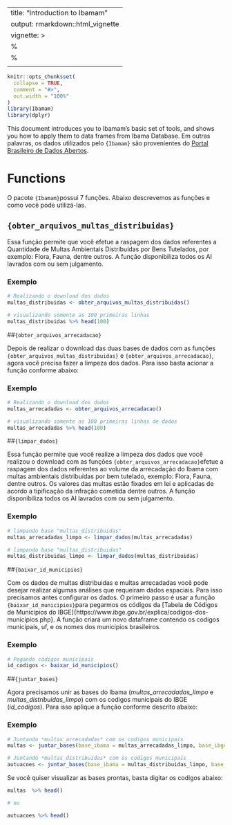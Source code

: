 
---
title: "Introduction to Ibamam"
output: rmarkdown::html_vignette
vignette: >
  %\VignetteIndexEntry{Introduction to Ibamam}
  %\VignetteEngine{knitr::rmarkdown}
  \usepackage[utf8]{inputenc}
---

```r
knitr::opts_chunk$set(
  collapse = TRUE,
  comment = "#>",
  out.width = "100%"
)
library(Ibamam)
library(dplyr)
```

This document introduces you to Ibamam's basic set of tools, and shows you how to apply them to data frames from Ibama Database. Em outras palavras, os dados utilizados pelo `{Ibamam}` são provenientes do [Portal Brasileiro de Dados Abertos](https://dados.gov.br/organization/instituto-brasileiro-do-meio-ambiente-e-dos-recursos-naturais-renovaveis-ibama). 

# Functions

O pacote `{Ibamam}`possui 7 funções. Abaixo descrevemos as funções e como você pode utilizá-las.

## `{obter_arquivos_multas_distribuidas}`

Essa função permite que você efetue a raspagem dos dados referentes a Quantidade de Multas Ambientais Distribuídas por Bens Tutelados, por exemplo: Flora, Fauna, dentre outros. A função disponibiliza todos os AI lavrados com ou sem julgamento.

### Exemplo
```r
# Realizando o download dos dados
multas_distribuidas <- obter_arquivos_multas_distribuidas()

# visualizando somente as 100 primeiras linhas
multas_distribuidas %>% head(100)
```

##`{obter_arquivos_arrecadacao}`

Depois de realizar o download das duas bases de dados com as funções `{obter_arquivos_multas_distribuidas}` e `{obter_arquivos_arrecadacao}`, agora você precisa fazer a limpeza dos dados. Para isso basta acionar a função conforme abaixo:

### Exemplo
```r
# Realizando o download dos dados
multas_arrecadadas <- obter_arquivos_arrecadacao()

# visualizando somente as 100 primeiras linhas de dados
multas_arrecadadas %>% head(100)
```

##`{limpar_dados}`

Essa função permite que você realize a limpeza dos dados que você realizou o download com as funções `{obter_arquivos_arrecadacao}`efetue a raspagem dos dados referentes ao volume da arrecadação do Ibama com multas ambientais distribuídas por bem tutelado, exemplo: Flora, Fauna, dentre outros. Os valores das multas estão fixados em lei e aplicadas de acordo a tipificação da infração cometida dentre outros. A função disponibiliza todos os AI lavrados com ou sem julgamento.

### Exemplo
```r
# limpando base "multas_distribuidas"
multas_arrecadadas_limpo <- limpar_dados(multas_arrecadadas)

# limpando base "multas_distribuidas"
multas_distribuidas_limpo <- limpar_dados(multas_distribuidas)
```


##`{baixar_id_municipios}`

Com os dados de multas distribuidas e multas arrecadadas você pode desejar realizar algumas análises que requeiram dados espaciais. Para isso precisamos antes configurar os dados. O primeiro passo é usar a função `{baixar_id_municipios}`para pegarmos os códigos da [Tabela de Códigos de Municípios do IBGE]{https://www.ibge.gov.br/explica/codigos-dos-municipios.php}. A função criará um novo dataframe contendo os codigos municipais, uf, e os nomes dos municipios brasileiros.

### Exemplo
```r
# Pegando códigos municipais
id_codigos <- baixar_id_municipios()
```


##`{juntar_bases}`

Agora precisamos unir as bases do Ibama (*multas_arrecadadas_limpo* e *multas_distribuidas_limpo*) com os codigos municipais do IBGE (*id_codigos*).
Para isso aplique a função conforme descrito abaixo:

### Exemplo
```r
# Juntando *multas_arrecadadas* com os codigos municipais
multas <- juntar_bases(base_ibama = multas_arrecadadas_limpo, base_ibgecode = id_codigos)

# Juntando *multas_distribuidas* com os codigos municipais
autuacoes <- juntar_bases(base_ibama = multas_distribuidas_limpo, base_ibgecode = id_codigos)
```

Se você quiser visualizar as bases prontas, basta digitar os codigos abaixo:

```r
multas  %>% head()

# ou 

autuacoes %>% head()
```

